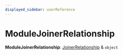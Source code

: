 ```yaml
---
displayed_sidebar: userReference
---
```



# ModuleJoinerRelationship

 **ModuleJoinerRelationship**: [JoinerRelationship](../user.JoinerRelationship/page.mdx) & `object`
